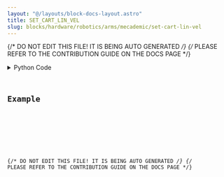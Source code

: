 ```yaml
---
layout: "@/layouts/block-docs-layout.astro"
title: SET_CART_LIN_VEL
slug: blocks/hardware/robotics/arms/mecademic/set-cart-lin-vel
---
```


{/* DO NOT EDIT THIS FILE! IT IS BEING AUTO GENERATED */}
{/* PLEASE REFER TO THE CONTRIBUTION GUIDE ON THE DOCS PAGE */}


<PythonDocsDisplay docstring={docstring} />
<details>
<summary>Python Code</summary>



<Code code={pythonCode} lang="py" wrap theme="dracula" />

[Find this Flojoy Block on GitHub](https://github.com/flojoy-ai/blocks/blob/main/blocks/HARDWARE/ROBOTICS/ARMS/MECADEMIC/SET_CART_LIN_VEL/SET_CART_LIN_VEL.py)

</details>

## Example


<GetHelpWidget />


<AppDisplay app={app} blockName="SET_CART_LIN_VEL" client:visible />


<Example />

{/* DO NOT EDIT THIS FILE! IT IS BEING AUTO GENERATED */}
{/* PLEASE REFER TO THE CONTRIBUTION GUIDE ON THE DOCS PAGE */}
